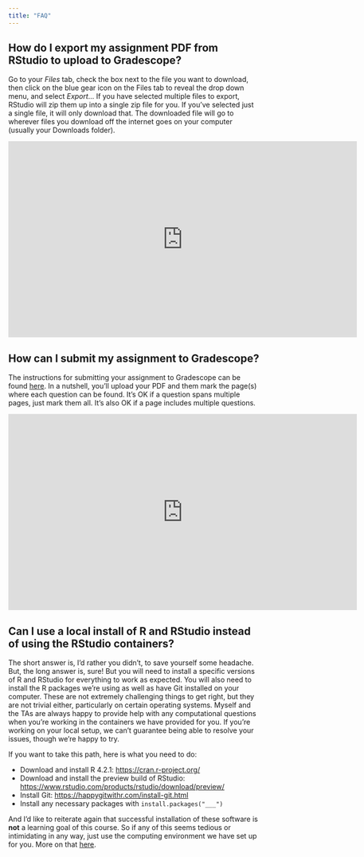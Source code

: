 ```yaml
---
title: "FAQ"
---
```


## How do I export my assignment PDF from RStudio to upload to Gradescope?

Go to your *Files* tab, check the box next to the file you want to
download, then click on the blue gear icon on the Files tab to reveal
the drop down menu, and select *Export*... If you have selected multiple
files to export, RStudio will zip them up into a single zip file for
you. If you've selected just a single file, it will only download that.
The downloaded file will go to wherever files you download off the
internet goes on your computer (usually your Downloads folder).

```{=html}
<iframe width="700" height="394" src="https://www.youtube.com/embed/cAHCMpPJx3k" title="YouTube video player" frameborder="0" allow="accelerometer; autoplay; clipboard-write; encrypted-media; gyroscope; picture-in-picture" allowfullscreen></iframe>
```
## How can I submit my assignment to Gradescope?

The instructions for submitting your assignment to Gradescope can be
found
[here](https://help.gradescope.com/article/ccbpppziu9-student-submit-work#submitting_a_pdf).
In a nutshell, you'll upload your PDF and them mark the page(s) where
each question can be found. It's OK if a question spans multiple pages,
just mark them all. It's also OK if a page includes multiple questions.

```{=html}
<iframe width="700" height="394" src="https://www.youtube.com/embed/u-pK4GzpId0" title="YouTube video player" frameborder="0" allow="accelerometer; autoplay; clipboard-write; encrypted-media; gyroscope; picture-in-picture" allowfullscreen></iframe>
```
## Can I use a local install of R and RStudio instead of using the RStudio containers?

The short answer is, I'd rather you didn't, to save yourself some
headache. But, the long answer is, sure! But you will need to install a
specific versions of R and RStudio for everything to work as expected.
You will also need to install the R packages we're using as well as have
Git installed on your computer. These are not extremely challenging
things to get right, but they are not trivial either, particularly on
certain operating systems. Myself and the TAs are always happy to
provide help with any computational questions when you're working in the
containers we have provided for you. If you're working on your local
setup, we can't guarantee being able to resolve your issues, though
we're happy to try.

If you want to take this path, here is what you need to do:

-   Download and install R 4.2.1: <https://cran.r-project.org/>
-   Download and install the preview build of RStudio:
    <https://www.rstudio.com/products/rstudio/download/preview/>
-   Install Git: <https://happygitwithr.com/install-git.html>
-   Install any necessary packages with `install.packages("___")`

And I'd like to reiterate again that successful installation of these
software is **not** a learning goal of this course. So if any of this
seems tedious or intimidating in any way, just use the computing
environment we have set up for you. More on that
[here](/computing-access.html).
